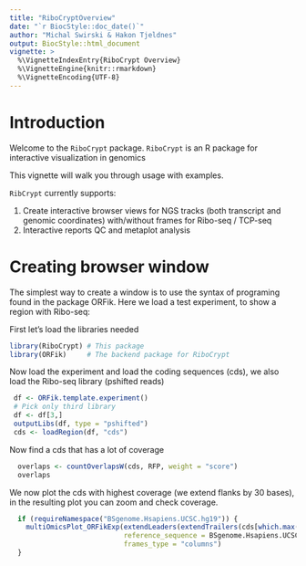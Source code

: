 ```yaml
---
title: "RiboCryptOverview"
date: "`r BiocStyle::doc_date()`"
author: "Michal Swirski & Hakon Tjeldnes"
output: BiocStyle::html_document
vignette: >
  %\VignetteIndexEntry{RiboCrypt Overview}
  %\VignetteEngine{knitr::rmarkdown}
  %\VignetteEncoding{UTF-8} 
---
```


# Introduction

Welcome to the `RiboCrypt` package. 
`RiboCrypt` is an R package for interactive visualization in genomics

This vignette will walk you through usage with examples. 

`RibCrypt` currently supports:  

1. Create interactive browser views for NGS tracks (both transcript and genomic coordinates) 
 with/without frames for Ribo-seq / TCP-seq
2. Interactive reports QC and metaplot analysis

# Creating browser window

The simplest way to create a window is to use the syntax of programing found in the package ORFik.
Here we load a test experiment, to show a region with Ribo-seq:

First let's load the libraries needed
```r
library(RiboCrypt) # This package
library(ORFik)     # The backend package for RiboCrypt
```

Now load the experiment and load the coding sequences (cds), we also load the Ribo-seq library (pshifted reads)
```r
 df <- ORFik.template.experiment()
 # Pick only third library
 df <- df[3,]
 outputLibs(df, type = "pshifted")
 cds <- loadRegion(df, "cds")
```
Now find a cds that has a lot of coverage
```r
  overlaps <- countOverlapsW(cds, RFP, weight = "score")
  overlaps
```
We now plot the cds with highest coverage (we extend flanks by 30 bases), in the resulting plot you can zoom
and check coverage.
```r
  if (requireNamespace("BSgenome.Hsapiens.UCSC.hg19")) {
    multiOmicsPlot_ORFikExp(extendLeaders(extendTrailers(cds[which.max(overlaps)], 30), 30), df = df,
                            reference_sequence = BSgenome.Hsapiens.UCSC.hg19::Hsapiens, 
                            frames_type = "columns")
  }
 
```
